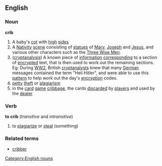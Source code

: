 ==English==
===Noun===
[[Category:English nouns]]
'''crib'''
# A baby's [[cot]] with [[high]] [[side]]s
# A [[Nativity]] [[scene]] consisting of [[statue]]s of [[Mary]], [[Joseph]] and [[Jesus]], and various other characters such as the [[Three Wise Men]].
#([[cryptanalysis]]) A known piece of [[information]] [[corresponding]] to a section of [[encrypted]] text, that is then used to work out the remaining sections. Eg: During [[WW2]], British [[cryptanalysts]] knew that many [[German]] messages contained the term "Heil Hitler", and were able to use this [[pattern]] to help work out the day's [[encryption]] codes.
# [[petty]] [[theft]] or [[plagiarism]]
# in the [[card]] [[game]] [[cribbage]], the cards [[discarded]] by [[player]]s and used by the [[dealer]]
===Verb===
'''to crib'''  (''transitive'' and ''intransitive'')
# to [[plagiarize]] or [[steal]] (something)
===Related terms===
*[[cribber]]